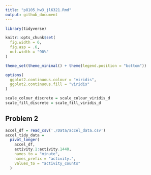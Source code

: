```yaml
---
title: "p8105_hw3_jl6321.Rmd"
output: github_document
---
```


```r
library(tidyverse)

knitr::opts_chunk$set(
  fig.width = 6,
  fig.asp = .6,
  out.width = "90%"
)

theme_set(theme_minimal() + theme(legend.position = "bottom"))

options(
  ggplot2.continuous.colour = "viridis",
  ggplot2.continuous.fill = "viridis"
)

scale_colour_discrete = scale_colour_viridis_d
scale_fill_discrete = scale_fill_viridis_d
```

## Problem 2

```r
accel_df = read_csv('./Data/accel_data.csv')
accel_tidy_data = 
  pivot_longer(
    accel_df, 
    activity.1:activity.1440, 
    names_to = "minute", 
    names_prefix = "activity.", 
    values_to = "activity_counts"
  ) 
```

